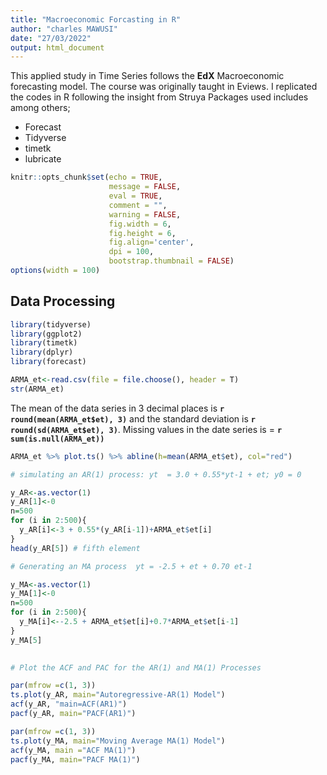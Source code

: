 ```yaml
---
title: "Macroeconomic Forcasting in R"
author: "charles MAWUSI"
date: "27/03/2022"
output: html_document
---
```


This applied study in Time Series follows the **EdX** Macroeconomic forecasting model. The course was originally taught in Eviews. I replicated the codes in R following the insight from Struya Packages used includes among others;

* Forecast 
* Tidyverse
* timetk
* lubricate

```r
knitr::opts_chunk$set(echo = TRUE, 
                      message = FALSE, 
                      eval = TRUE, 
                      comment = "", 
                      warning = FALSE,
                      fig.width = 6, 
                      fig.height = 6,
                      fig.align='center',
                      dpi = 100,
                      bootstrap.thumbnail = FALSE)
options(width = 100)

```

## Data Processing 


```r

library(tidyverse)
library(ggplot2)
library(timetk)
library(dplyr)
library(forecast)

```

```r
ARMA_et<-read.csv(file = file.choose(), header = T)
str(ARMA_et)
```

The mean of the data series in 3 decimal places is **`r round(mean(ARMA_et$et), 3)`** and the standard deviation is **`r round(sd(ARMA_et$et), 3)`**. Missing values in the date series is = **`r sum(is.null(ARMA_et))`**


```r

ARMA_et %>% plot.ts() %>% abline(h=mean(ARMA_et$et), col="red")

```

```r

# simulating an AR(1) process: yt  = 3.0 + 0.55*yt-1 + et; y0 = 0

y_AR<-as.vector(1)
y_AR[1]<-0
n=500
for (i in 2:500){
  y_AR[i]<-3 + 0.55*(y_AR[i-1])+ARMA_et$et[i]
}
head(y_AR[5]) # fifth element 

```
```r

# Generating an MA process  yt = -2.5 + et + 0.70 et-1 

y_MA<-as.vector(1)
y_MA[1]<-0
n=500
for (i in 2:500){
  y_MA[i]<--2.5 + ARMA_et$et[i]+0.7*ARMA_et$et[i-1]
}
y_MA[5]
 
```
```r

# Plot the ACF and PAC for the AR(1) and MA(1) Processes

par(mfrow =c(1, 3))
ts.plot(y_AR, main="Autoregressive-AR(1) Model")
acf(y_AR, "main=ACF(AR1)")
pacf(y_AR, main="PACF(AR1)")

par(mfrow =c(1, 3))
ts.plot(y_MA, main="Moving Average MA(1) Model")
acf(y_MA, main ="ACF MA(1)")
pacf(y_MA, main="PACF MA(1)")

```

